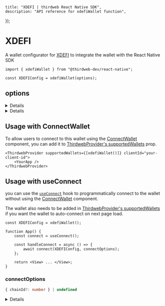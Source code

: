 
	title: "XDEFI | thirdweb React Native SDK",
	description: "API reference for xdefiWallet function",
});

<WalletsBreadcrumb name="XDEFI" slug="xdefi" />

# XDEFI

A wallet configurator for [XDEFI](/references/wallets/v2/XDEFIWallet) to integrate the wallet with the React Native SDK

```tsx
import { xdefiWallet } from "@thirdweb-dev/react-native";

const XDEFIConfig = xdefiWallet(options);
```

<CustomizeWalletConfigurator
	config="XDEFIConfig"
	configurator="xdefiWallet"
	connectUI="XDEFIConnectUI"
	selectUI="XDEFISelectUI"
/>

## options

<Details summary="projectId" tags={['Recommended']}>

This `projectId` can be obtained at [cloud.walletconnect.com](https://cloud.walletconnect.com/). It is highly recommended to use your own project id and only use the default one for testing purposes.

```ts
xdefiWallet({
	projectId: "your-wallet-connect-project-id",
});
```

</Details>

<Details summary="recommended" tags={['Optional']} >

Show this wallet as "recommended" in the [ConnectWallet Modal](/react-native/v0/connecting-wallets#connect-wallet).

```ts
xdefiWallet({
	recommended: true,
});
```

</Details>

## Usage with ConnectWallet

To allow users to connect to this wallet using the [ConnectWallet](/react-native/v0/connecting-wallets#connect-wallet) component, you can add it to [ThirdwebProvider's supportedWallets](/react-native/v0/connecting-wallets#supported-wallets) prop.

```tsx
<ThirdwebProvider supportedWallets={[xdefiWallet()]} clientId="your-client-id">
	<YourApp />
</ThirdwebProvider>
```

## Usage with useConnect

you can use the [`useConnect`](/references/react-native/v0/useConnect) hook to programmatically connect to the wallet without using the [ConnectWallet](/react-native/v0/connecting-wallets#connect-wallet) component.

The wallet also needs to be added in [ThirdwebProvider's supportedWallets](/react-native/v0/connecting-wallets#supported-wallets) if you want the wallet to auto-connect on next page load.

```tsx
const XDEFIConfig = xdefiWallet();

function App() {
	const connect = useConnect();

	const handleConnect = async () => {
		await connect(XDEFIConfig, connectOptions);
	};

	return <View> ... </View>;
}
```

### connectOptions

```ts
{ chainId?: number } | undefined
```

<Details summary="chainId" flags={['Optional']}>

If `chainId` is provided, wallet will be connected and immediately switch to network with given `chainId`.

`Chain` object corresponding to this chainId from [@thirdweb-dev/chains](https://www.npmjs.com/package/@thirdweb-dev/chains) package must be specified in ThirdwebProvider's supportedChains prop as shown below

```tsx
import { Polygon } from "@thirdweb-dev/chains";
import { ThirdwebProvider } from "@thirdweb-dev/react-native";

export function YourApp() {
	return (
		<ThirdwebProvider supportedChains={[Polygon]} clientId="your-client-id">
			<App />
		</ThirdwebProvider>
	);
}
```

</Details>